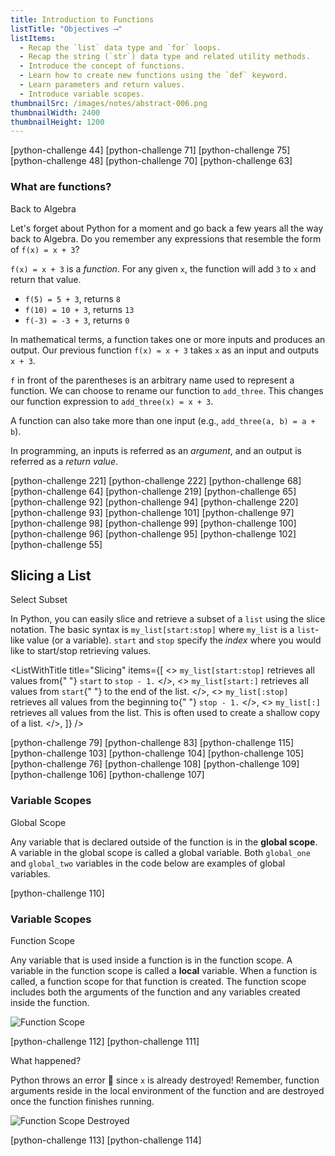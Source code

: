```yaml
---
title: Introduction to Functions
listTitle: "Objectives ⟶"
listItems:
  - Recap the `list` data type and `for` loops.
  - Recap the string (`str`) data type and related utility methods.
  - Introduce the concept of functions.
  - Learn how to create new functions using the `def` keyword.
  - Learn parameters and return values.
  - Introduce variable scopes.
thumbnailSrc: /images/notes/abstract-006.png
thumbnailWidth: 2400
thumbnailHeight: 1200
---
```


[python-challenge 44]
[python-challenge 71]
[python-challenge 75]
[python-challenge 48]
[python-challenge 70]
[python-challenge 63]

<CenteredColumn>

### What are functions?

<Chip color="green">Back to Algebra</Chip>

Let's forget about Python for a moment and go back a few years all the way back to Algebra. Do you remember any expressions that resemble the form of `f(x) = x + 3`?

`f(x) = x + 3` is a _function_. For any given `x`, the function will add `3` to `x` and return that value.

- `f(5) = 5 + 3`, returns `8`
- `f(10) = 10 + 3`, returns `13`
- `f(-3) = -3 + 3`, returns `0`

In mathematical terms, a function takes one or more inputs and produces an output. Our previous function `f(x) = x + 3` takes `x` as an input and outputs `x + 3`.

`f` in front of the parentheses is an arbitrary name used to represent a function. We can choose to rename our function to `add_three`. This changes our function expression to `add_three(x) = x + 3`.

A function can also take more than one input (e.g., `add_three(a, b) = a + b`).

In programming, an inputs is referred as an _argument_, and an output is referred as a _return value_.

</CenteredColumn>

[python-challenge 221]
[python-challenge 222]
[python-challenge 68]
[python-challenge 64]
[python-challenge 219]
[python-challenge 65]
[python-challenge 92]
[python-challenge 94]
[python-challenge 220]
[python-challenge 93]
[python-challenge 101]
[python-challenge 97]
[python-challenge 98]
[python-challenge 99]
[python-challenge 100]
[python-challenge 96]
[python-challenge 95]
[python-challenge 102]
[python-challenge 55]

<CenteredColumn>

## Slicing a List

<Chip>Select Subset</Chip>

In Python, you can easily slice and retrieve a subset of a `list` using the slice notation. The basic syntax is `my_list[start:stop]` where `my_list` is a `list`-like value (or a variable). `start` and `stop` specify the _index_ where you would like to start/stop retrieving values.

</CenteredColumn>

<ListWithTitle
  title="Slicing"
  items={[
    <>
      <code>my_list[start:stop]</code> retrieves all values from{" "}
      <code>start</code> to <code>stop - 1.</code>
    </>,
    <>
      <code>my_list[start:]</code> retrieves all values from <code>start</code>{" "}
      to the end of the list.
    </>,
    <>
      <code>my_list[:stop]</code> retrieves all values from the beginning to{" "}
      <code>stop - 1.</code>
    </>,
    <>
      <code>my_list[:]</code> retrieves all values from the list. This is often
      used to create a shallow copy of a list.
    </>,
  ]}
/>

[python-challenge 79]
[python-challenge 83]
[python-challenge 115]
[python-challenge 103]
[python-challenge 104]
[python-challenge 105]
[python-challenge 76]
[python-challenge 108]
[python-challenge 109]
[python-challenge 106]
[python-challenge 107]

<CenteredColumn>

### Variable Scopes

<Chip color="blue">Global Scope</Chip>

Any variable that is declared outside of the function is in the **global scope**. A variable in the global scope is called a global variable. Both `global_one` and `global_two` variables in the code below are examples of global variables.

</CenteredColumn>

[python-challenge 110]

<CenteredColumn>

### Variable Scopes

<chip color="pink">Function Scope</chip>

Any variable that is used inside a function is in the function scope. A variable in the function scope is called a **local** variable. When a function is called, a function scope for that function is created. The function scope includes both the arguments of the function and any variables created inside the function.

![Function Scope](https://github.com/user-attachments/assets/ac026316-70f5-4067-807c-230b4d9c73d4)

</CenteredColumn>

[python-challenge 112]
[python-challenge 111]

<CenteredColumn>

<Chip color="green">What happened?</Chip>

Python throws an error 🚫 since `x` is already destroyed! Remember, function arguments reside in the local environment of the function and are destroyed once the function finishes running.

![Function Scope Destroyed](https://github.com/user-attachments/assets/f06477d6-a474-4d0c-9fed-65d83bf6c2aa)

</CenteredColumn>

[python-challenge 113]
[python-challenge 114]
